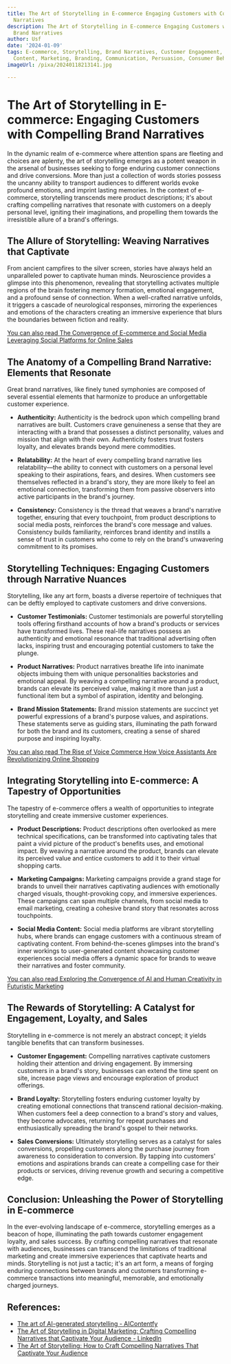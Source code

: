 ```yaml
---
title: The Art of Storytelling in E-commerce Engaging Customers with Compelling Brand
  Narratives
description: The Art of Storytelling in E-commerce Engaging Customers with Compelling
  Brand Narratives
author: Usf
date: '2024-01-09'
tags: E-commerce, Storytelling, Brand Narratives, Customer Engagement, Compelling
  Content, Marketing, Branding, Communication, Persuasion, Consumer Behavior
imageUrl: /pixa/20240118213141.jpg

---
```

# The Art of Storytelling in  E-commerce: Engaging Customers with Compelling Brand Narratives

In the dynamic realm of e-commerce where attention  spans are fleeting and choices are aplenty, the art of storytelling emerges as  a potent weapon in the arsenal of businesses seeking to forge  enduring customer connections and drive conversions. More than just a  collection of words stories possess the uncanny ability to transport audiences to different worlds evoke profound emotions,  and imprint lasting memories. In  the context of e-commerce, storytelling transcends mere product descriptions; it's about  crafting compelling narratives  that  resonate with  customers on a deeply personal level, igniting their imaginations, and propelling them towards the irresistible allure of a brand's offerings.

##  The Allure of Storytelling: Weaving Narratives that Captivate

From ancient campfires to  the silver screen, stories have  always held an unparalleled  power to captivate human minds. Neuroscience provides a glimpse into this phenomenon, revealing that storytelling activates multiple regions  of the brain fostering memory formation, emotional engagement, and a profound sense  of connection. When a well-crafted narrative unfolds, it  triggers a cascade of  neurological responses, mirroring the experiences and emotions of the characters creating an  immersive experience that blurs the boundaries between fiction and reality.

[You can also read The Convergence of E-commerce and  Social Media  Leveraging Social Platforms  for Online Sales](The%20Convergence%20of%20E-commerce%20and%20Social%20Media%20Leveraging%20Social%20Platforms%20for%20Online%20Sales)


## The Anatomy of a Compelling Brand  Narrative: Elements that Resonate

Great brand narratives, like  finely  tuned symphonies are composed of  several essential elements that harmonize to produce an unforgettable customer experience.

* **Authenticity:** Authenticity is the bedrock upon which compelling brand narratives are built. Customers crave genuineness a sense that they are interacting with  a  brand that possesses a distinct personality,  values and mission that align with  their own. Authenticity fosters trust fosters loyalty, and elevates brands beyond mere commodities.

* **Relatability:** At the  heart of every compelling brand narrative lies relatability—the ability to connect with customers on a personal  level speaking  to their aspirations, fears, and desires. When  customers see themselves  reflected in a brand's  story, they are more likely to feel an emotional connection, transforming them from passive observers into active participants  in the  brand's journey.

* **Consistency:** Consistency is the thread that weaves a brand's narrative together,  ensuring that every touchpoint, from product descriptions to social media posts,  reinforces the brand's core message and values. Consistency builds familiarity,  reinforces brand identity and instills a sense of trust  in customers who come to rely on the  brand's unwavering commitment to its promises.

##  Storytelling Techniques: Engaging Customers through Narrative  Nuances

Storytelling, like any art form, boasts a diverse repertoire of techniques that can be deftly employed to captivate customers  and drive conversions.

* **Customer Testimonials:** Customer testimonials are powerful storytelling tools  offering firsthand accounts of how  a brand's products or services have transformed lives. These real-life narratives possess an authenticity and emotional resonance that traditional advertising often lacks, inspiring  trust and  encouraging potential  customers to take the plunge.

* **Product Narratives:** Product narratives breathe life into inanimate objects imbuing them  with unique personalities backstories and emotional appeal. By weaving a compelling narrative around  a product,  brands can elevate its perceived  value, making it more than just a functional item but a  symbol of aspiration, identity  and belonging.

* **Brand Mission Statements:** Brand mission statements are succinct  yet powerful expressions of a brand's purpose  values, and aspirations.  These statements serve as guiding stars, illuminating the path forward for both the brand  and its customers,  creating a sense of shared purpose and inspiring loyalty.

[You can also read The Rise  of Voice Commerce How Voice Assistants Are Revolutionizing Online Shopping](The%20Rise%20of%20Voice%20Commerce%20How%20Voice%20Assistants%20Are%20Revolutionizing%20Online%20Shopping)


## Integrating Storytelling into  E-commerce: A Tapestry  of Opportunities

The tapestry of e-commerce offers a wealth of opportunities to integrate storytelling and create immersive customer experiences.

* **Product Descriptions:** Product descriptions often overlooked as mere technical specifications, can be transformed into captivating tales that paint a vivid picture of the product's benefits uses, and emotional impact. By weaving a narrative around the product, brands can elevate its perceived  value and entice customers to add it  to their  virtual shopping  carts.

* **Marketing Campaigns:** Marketing campaigns provide a grand stage for brands to unveil their narratives captivating audiences with emotionally charged visuals, thought-provoking copy, and immersive  experiences. These campaigns can span multiple channels, from social media to email marketing, creating a  cohesive brand story that resonates across touchpoints.

* **Social Media  Content:** Social media platforms  are  vibrant storytelling hubs,  where brands  can engage customers  with a continuous stream of captivating content. From behind-the-scenes glimpses into the brand's inner  workings to user-generated  content showcasing customer experiences social media offers a dynamic space for brands to weave their narratives and foster  community.

[You can also read Exploring  the Convergence of AI and Human  Creativity in  Futuristic  Marketing](Exploring%20the%20Convergence%20of%20AI%20and%20Human%20Creativity%20in%20Futuristic%20Marketing)


## The Rewards  of Storytelling: A Catalyst for Engagement,  Loyalty, and Sales

Storytelling in e-commerce is  not merely an abstract concept; it  yields tangible  benefits that can transform businesses.

*  **Customer Engagement:** Compelling narratives captivate customers holding their attention and driving engagement. By immersing customers in a brand's story, businesses can extend the time spent on site, increase page views and encourage exploration of product offerings.

* **Brand Loyalty:** Storytelling fosters enduring customer loyalty by creating emotional connections that transcend rational decision-making. When customers feel a deep connection to a brand's story and values, they become advocates, returning for repeat purchases and enthusiastically spreading the brand's gospel to their networks.

* **Sales Conversions:** Ultimately storytelling serves as a catalyst  for sales conversions, propelling customers along the purchase journey from awareness to consideration to conversion. By tapping into customers' emotions and aspirations brands can create a compelling case for  their products or  services, driving  revenue growth and securing a competitive edge.

## Conclusion: Unleashing the  Power of Storytelling in E-commerce

In the ever-evolving landscape of e-commerce, storytelling emerges as a beacon of hope, illuminating the path towards customer engagement loyalty, and sales success. By crafting compelling narratives that resonate with  audiences, businesses can transcend the limitations of traditional marketing and create immersive  experiences that captivate hearts and  minds. Storytelling is not just a tactic; it's an art form, a means of forging  enduring connections between brands and customers transforming e-commerce  transactions into meaningful, memorable, and emotionally charged journeys.

## References:
- [The art of AI-generated storytelling - AIContentfy](https://aicontentfy.com/en/blog/art-of-ai-generated-storytelling)
- [The Art of Storytelling in Digital Marketing: Crafting Compelling Narratives that Captivate Your Audience - LinkedIn](https://www.linkedin.com/pulse/art-storytelling-digital-marketing-crafting-compelling-narratives)
- [The Art of Storytelling: How to Craft Compelling Narratives That Captivate Your Audience](https://medium.com/@Future-AI/the-art-of-storytelling-how-to-craft-compelling-narratives-that-captivate-your-audience-89db33858ee6)
